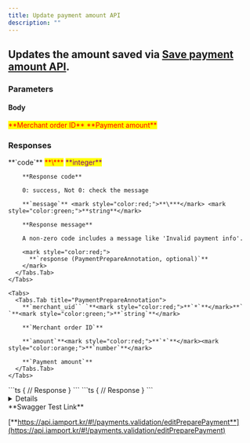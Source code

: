 ```yaml
---
title: Update payment amount API
description: ""
---
```



## Updates the amount saved via [**Save payment amount API**](../save-payment-amount-api).

<Swagger method="put" path="/payments/prepare" baseUrl="https://api.iamport.kr" summary="Updates the pre-saved amount.">
  <SwaggerDescription />

  ### Parameters

  #### Body

  <SwaggerParameter name="merchant_uid" type="String" required="true">
    <mark style="color:red;">
      **Merchant order ID**
    </mark>
  </SwaggerParameter>

  <SwaggerParameter name="amount" type="double" required="true">
    <mark style="color:red;">
      **Payment amount**
    </mark>
  </SwaggerParameter>

  ### Responses

  <SwaggerResponse status="200: OK" description="Success">
    <Tabs>
      <Tabs.Tab title="PaymentPrepareResponse">
        **`code`** <mark style="color:red;">**\***</mark> <mark style="color:purple;">**integer**</mark>

        **Response code**

        0: success, Not 0: check the message

        **`message`** <mark style="color:red;">**\***</mark> <mark style="color:green;">**string**</mark>

        **Response message**

        A non-zero code includes a message like 'Invalid payment info'.

        <mark style="color:red;">
          **`response (PaymentPrepareAnnotation, optional)`**
        </mark>
      </Tabs.Tab>
    </Tabs>

    <Tabs>
      <Tabs.Tab title="PaymentPrepareAnnotation">
        **`merchant_uid`` `**<mark style="color:red;">**`*`**</mark>**` `**<mark style="color:green;">**`string`**</mark>

        **`Merchant order ID`**

        **`amount`**<mark style="color:red;">**`*`**</mark><mark style="color:orange;">**`number`**</mark>

        **`Payment amount`**
      </Tabs.Tab>
    </Tabs>
  </SwaggerResponse>

  <SwaggerResponse status="401: Unauthorized" description="Missing or invalid access token">
    ```ts
    {
      // Response
    }
    ```
  </SwaggerResponse>

  <SwaggerResponse status="404: Not Found" description="Invalid merchant_uid">
    ```ts
    {
      // Response
    }
    ```
  </SwaggerResponse>
</Swagger>

<Details>
  <Details.Summary>Response Model Schema</Details.Summary>

  <Details.Content>
    ```json
    {
      "code": 0,
      "message": "string",
      "response": {
        "merchant_uid": "string",
        "amount": 0
      }
    }
    ```
  </Details.Content>
</Details>

<Hint style="success">
  **Swagger Test Link**

  [**https://api.iamport.kr/#!/payments.validation/editPreparePayment**](https://api.iamport.kr/#!/payments.validation/editPreparePayment)
</Hint>
